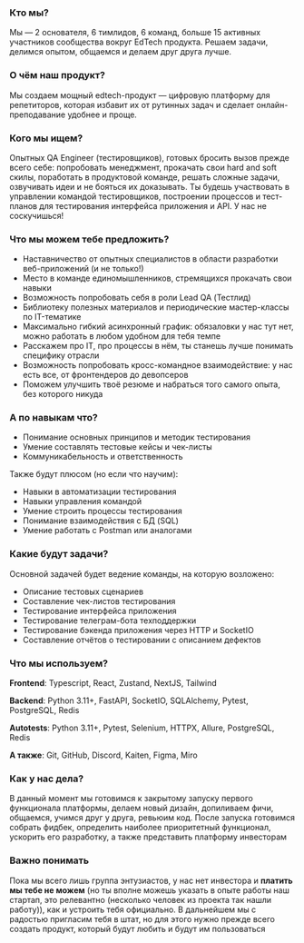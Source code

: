 ### Кто мы?

Мы — 2 основателя, 6 тимлидов, 6 команд, больше 15 активных участников сообщества вокруг EdTech продукта. Решаем задачи, делимся опытом, общаемся и делаем друг друга лучше.

### О чём наш продукт?

Мы создаем мощный edtech-продукт — цифровую платформу для репетиторов, которая избавит их от рутинных задач и сделает онлайн-преподавание удобнее и проще.

### Кого мы ищем?

Опытных QA Engineer (тестировщиков), готовых бросить вызов прежде всего себе: попробовать менеджмент, прокачать свои hard and soft скилы, поработать в продуктовой команде, решать сложные задачи, озвучивать идеи и не бояться их доказывать. Ты будешь участвовать в управлении командой тестировщиков, построении процессов и тест-планов для тестирования интерфейса приложения и API. У нас не соскучишься!

### Что мы можем тебе предложить?

- Наставничество от опытных специалистов в области разработки веб-приложений (и не только!)
- Место в команде единомышленников, стремящихся прокачать свои навыки
- Возможность попробовать себя в роли Lead QA (Тестлид)
- Библиотеку полезных материалов и периодические мастер-классы по IT-тематике
- Максимально гибкий асинхронный график: обязаловки у нас тут нет, можно работать в любом удобном для тебя темпе
- Расскажем про IT, про процессы в нём, ты станешь лучше понимать специфику отрасли
- Возможность попробовать кросс-командное взаимодействие: у нас есть все, от фронтендеров до девопсеров
- Поможем улучшить твоё резюме и набраться того самого опыта, без которого никуда

### А по навыкам что?

- Понимание основных принципов и методик тестирования
- Умение составлять тестовые кейсы и чек-листы
- Коммуникабельность и ответственность

Также будут плюсом (но если что научим):

- Навыки в автоматизации тестирования
- Навыки управления командой
- Умение строить процессы тестирования
- Понимание взаимодействия с БД (SQL)
- Умение работать с Postman или аналогами

### Какие будут задачи?

Основной задачей будет ведение команды, на которую возложено:

- Описание тестовых сценариев
- Составление чек-листов тестирования
- Тестирование интерфейса приложения
- Тестирование телеграм-бота техподдержки
- Тестирование бэкенда приложения через HTTP и SocketIO
- Составление отчётов о тестировании с описанием дефектов

### Что мы используем?

**Frontend**: Typescript, React, Zustand, NextJS, Tailwind

**Backend**: Python 3.11+, FastAPI, SocketIO, SQLAlchemy, Pytest, PostgreSQL, Redis

**Autotests**: Python 3.11+, Pytest, Selenium, HTTPX, Allure, PostgreSQL, Redis

**А также**: Git, GitHub, Discord, Kaiten, Figma, Miro

### Как у нас дела?

В данный момент мы готовимся к закрытому запуску первого функционала платформы, делаем новый дизайн, допиливаем фичи, общаемся, учимся друг у друга, ревьюим код. После запуска готовимся собрать фидбек, определить наиболее приоритетный функционал, ускорить его разработку, а также представить платформу инвесторам

### Важно понимать

Пока мы всего лишь группа энтузиастов, у нас нет инвестора и **платить мы тебе не можем** (но ты вполне можешь указать в опыте работы наш стартап, это релевантно (несколько человек из проекта так нашли работу)), как и устроить тебя официально. В дальнейшем мы с радостью пригласим тебя в штат, но для этого нужно прежде всего создать продукт, который будут любить и будут им пользоваться
